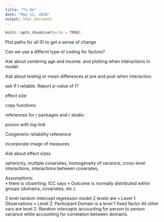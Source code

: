 ```yaml
---
title: "To Do"
date: "May 12, 2018"
output: html_document
---
```


```r
knitr::opts_chunk$set(echo = TRUE)
```

Plot paths for all ID to get a sense of change









Can we use a differnt type of coding for factors?

Ask about centering age and income. and plotting when interactions in model.

Ask about testing or mean differences at pre and post when interaction.

ask if t reliable. Report p-value of t?

effect size




copy functions


references for r packages and r studio


poison with log-link



Congeneric reliability referemce

incorporate image of measures

Ask about effect sizes



sphericity, multiple covariates, homogeneity of variance, cross-level interactions, interactions between covariates, 

Assumptions:  
    •	there is cluserting: ICC says
•	Outcome is normally distributed within groups (domains, covariates, etc.).


2 level random intercept regression model 
2 levels are 
•	Level 1: Observations
•	Level 2: Participant
Domain is a level 1 fixed factor
All other vars are level 2: 
    Random intercepts accounting for person to person variance while accounting for correlation between domains. 



